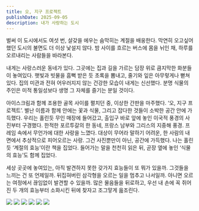 ```yaml
---
title: 오, 지구 프로젝트
publishDate: 2025-09-05
description: 내가 사랑하는 도시
---
```


벌써 이 도시에서도 여섯 번, 살갖을 에우는 숨막히는 계절을 배웅한다. 막연히 오고싶어 했던 도시의 불면도 더 이상 낯설지 않다. 밤 사이를 흐르는 버스에 몸을 뉘인 채, 하루를 오르내리는 사람들을 바라본다.

내게는 사랑스러운 동네가 있다. 그곳에는 집과 길을 가르는 담장 위로 큼지막한 화분들이 놓여있다. 햇빛과 빗물을 흠뻑 받은 듯 초록을 뽐내고, 줄기와 잎은 아무렇게나 뻗쳐있다. 집의 미관과 전혀 어우러지지 않는 건강한 모습이 내게는 신선했다. 분명 식물의 주인은 미적 통일성보다 생명 그 자체를 즐기는 분일 것이다.

아이스크림과 함께 조용한 골목 사이를 펼치던 중, 이상한 간판을 마주했다. ‘오, 지구 프로젝트’. 별난 이름과 함께 안에는 꽃과 식물, 그리고 잡다한 것들이 소박한 공간 안에 가득했다. 우리는 홀린듯 무인 매장에 들어갔고, 출입구 바로 앞에 놓인 이국적 풍경의 사진부터 구경했다. 한적한 포르투갈의 한 동네, 프랑스 남부와 그리스의 지중해 풍경. 프레임 속에서 무언가에 대한 사랑을 느꼈다. 대상이 무어라 말하기 어려운, 한 사람의 내면에서 추상적으로 피어오르는 사랑. 그건 사진뿐만이 아닌, 공간에 가득했다. 나는 홀린듯 ‘계절의 효능’이란 책을 집었다. 들어가는 말을 천천히 읽은 뒤, 곧장 옆에 놓인 ‘식물의 효능’도 함께 집었다.

세상 곳곳에 놓여있는, 아직 발견하지 못한 갖가지 효능들이 또 뭐가 있을까. 그것들을 느끼는 건 또 언제일까. 뒤집혀버린 삼각형을 오르는 일을 멈추고 나서일까. 아니면 오르는 여정에서 끊임없이 발견할 수 있을까. 많은 물음들을 뒤로하고, 우선 내 손에 꼭 쥐어진 두 개의 효능부터 소화시킨 뒤에 찾자고 조그맣게 읊조린다.

![](/writing/personal-essay/oh-earth-project/IMG_8984.png)
![](/writing/personal-essay/oh-earth-project/IMG_8986.png)
![](/writing/personal-essay/oh-earth-project/IMG_8987.png)
![](/writing/personal-essay/oh-earth-project/IMG_8988.png)
![](/writing/personal-essay/oh-earth-project/IMG_8989.png)
![](/writing/personal-essay/oh-earth-project/IMG_8990.png)
